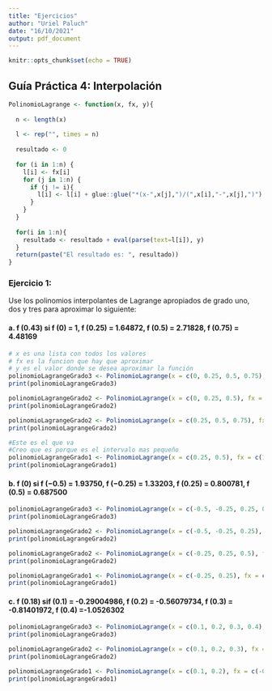 ```yaml
---
title: "Ejercicios"
author: "Uriel Paluch"
date: "16/10/2021"
output: pdf_document
---
```


```r
knitr::opts_chunk$set(echo = TRUE)
```

## Guía Práctica 4: Interpolación

```r
PolinomioLagrange <- function(x, fx, y){
  
  n <- length(x)
  
  l <- rep("", times = n)
  
  resultado <- 0
  
  for (i in 1:n) {
    l[i] <- fx[i]
    for (j in 1:n) {
      if (j != i){
        l[i] <- l[i] + glue::glue("*(x-",x[j],")/(",x[i],"-",x[j],")")
      }
    }
  }
  
  for(i in 1:n){
    resultado <- resultado + eval(parse(text=l[i]), y)
  }
  return(paste("El resultado es: ", resultado))
}
```


### Ejercicio 1:
Use los polinomios interpolantes de Lagrange apropiados de grado uno, dos y tres para aproximar lo siguiente:  

#### a. f (0.43) si f (0) = 1, f (0.25) = 1.64872, f (0.5) = 2.71828, f (0.75) = 4.48169

```r
# x es una lista con todos los valores
# fx es la funcion que hay que aproximar
# y es el valor donde se desea aproximar la función
polinomioLagrangeGrado3 <- PolinomioLagrange(x = c(0, 0.25, 0.5, 0.75), fx = c(1, 1.64872, 2.71828, 4.48169), y = list(x = 0.43))
print(polinomioLagrangeGrado3)

polinomioLagrangeGrado2 <- PolinomioLagrange(x = c(0, 0.25, 0.5), fx = c(1, 1.64872, 2.71828), y = list(x = 0.43))
print(polinomioLagrangeGrado2)

polinomioLagrangeGrado2 <- PolinomioLagrange(x = c(0.25, 0.5, 0.75), fx = c(1.64872, 2.71828, 4.48169), y = list(x = 0.43))
print(polinomioLagrangeGrado2)

#Este es el que va
#Creo que es porque es el intervalo mas pequeño
polinomioLagrangeGrado1 <- PolinomioLagrange(x = c(0.25, 0.5), fx = c(1.64872, 2.71828), y = list(x = 0.43))
print(polinomioLagrangeGrado1)

```

#### b. f (0) si f (−0.5) = 1.93750, f (−0.25) = 1.33203, f (0.25) = 0.800781, f (0.5) = 0.687500
```r
polinomioLagrangeGrado3 <- PolinomioLagrange(x = c(-0.5, -0.25, 0.25, 0.5), fx = c(1.93750, 1.33203, 0.800781, 0.687500), y = list(x = 0))
print(polinomioLagrangeGrado3)

polinomioLagrangeGrado2 <- PolinomioLagrange(x = c(-0.5, -0.25, 0.25), fx = c(1.93750, 1.33203, 0.800781), y = list(x = 0))
print(polinomioLagrangeGrado2)

polinomioLagrangeGrado2 <- PolinomioLagrange(x = c(-0.25, 0.25, 0.5), fx = c(1.33203, 0.800781, 0.687500), y = list(x = 0))
print(polinomioLagrangeGrado2)

polinomioLagrangeGrado1 <- PolinomioLagrange(x = c(-0.25, 0.25), fx = c(1.33203, 0.800781), y = list(x = 0))
print(polinomioLagrangeGrado1)
```

#### c. f (0.18) sif (0.1) = -0.29004986, f (0.2) = -0.56079734, f (0.3) = -0.81401972, f (0.4) =-1.0526302

```r
polinomioLagrangeGrado3 <- PolinomioLagrange(x = c(0.1, 0.2, 0.3, 0.4), fx = c(-0.29004986, -0.56079734, -0.81401972, -1.0526302), y = list(x = 0.18))
print(polinomioLagrangeGrado3)

polinomioLagrangeGrado2 <- PolinomioLagrange(x = c(0.1, 0.2, 0.3), fx = c(-0.29004986, -0.56079734, -0.81401972), y = list(x = 0.18))
print(polinomioLagrangeGrado2)

polinomioLagrangeGrado1 <- PolinomioLagrange(x = c(0.1, 0.2), fx = c(-0.29004986, -0.56079734), y = list(x = 0.18))
print(polinomioLagrangeGrado1)
```

